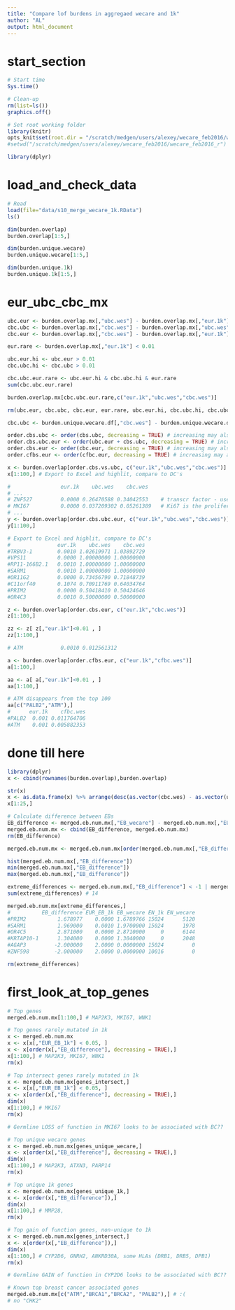 ```yaml
---
title: "Compare lof burdens in aggregaed wecare and 1k"
author: "AL"
output: html_document
---
```


# start_section

```r

# Start time
Sys.time()

# Clean-up
rm(list=ls())
graphics.off()

# Set root working folder
library(knitr)
opts_knit$set(root.dir = "/scratch/medgen/users/alexey/wecare_feb2016/wecare_feb2016_r")
#setwd("/scratch/medgen/users/alexey/wecare_feb2016/wecare_feb2016_r")

library(dplyr)

```

# load_and_check_data

```r

# Read
load(file="data/s10_merge_wecare_1k.RData")
ls()

dim(burden.overlap)
burden.overlap[1:5,]

dim(burden.unique.wecare)
burden.unique.wecare[1:5,]

dim(burden.unique.1k)
burden.unique.1k[1:5,]

```

# eur_ubc_cbc_mx

```r

ubc.eur <- burden.overlap.mx[,"ubc.wes"] - burden.overlap.mx[,"eur.1k"]
cbc.ubc <- burden.overlap.mx[,"cbc.wes"] - burden.overlap.mx[,"ubc.wes"]
cbc.eur <- burden.overlap.mx[,"cbc.wes"] - burden.overlap.mx[,"eur.1k"]

eur.rare <- burden.overlap.mx[,"eur.1k"] < 0.01

ubc.eur.hi <- ubc.eur > 0.01
cbc.ubc.hi <- cbc.ubc > 0.01

cbc.ubc.eur.rare <- ubc.eur.hi & cbc.ubc.hi & eur.rare
sum(cbc.ubc.eur.rare)

burden.overlap.mx[cbc.ubc.eur.rare,c("eur.1k","ubc.wes","cbc.wes")]

rm(ubc.eur, cbc.ubc, cbc.eur, eur.rare, ubc.eur.hi, cbc.ubc.hi, cbc.ubc.eur.rare)

```



```r
cbc.ubc <- burden.unique.wecare.df[,"cbc.wes"] - burden.unique.wecare.df[,"ubc.wes"]

order.cbs.ubc <- order(cbs.ubc, decreasing = TRUE) # increasing may also be interesting ... 
order.cbs.ubc.eur <- order(ubc.eur + cbs.ubc, decreasing = TRUE) # increasing may also be interesting ... 
order.cbs.eur <- order(cbc.eur, decreasing = TRUE) # increasing may also be interesting ... 
order.cfbs.eur <- order(cfbc.eur, decreasing = TRUE) # increasing may also be interesting ... 

x <- burden.overlap[order.cbs.vs.ubc, c("eur.1k","ubc.wes","cbc.wes")]
x[1:100,] # Export to Excel and highlit, compare to DC's

#                eur.1k    ubc.wes    cbc.wes
# ...
# ZNF527         0.0000 0.26470588 0.34042553    # transcr factor - use proteomics?
# MKI67          0.0000 0.037209302 0.05261389   # Ki67 is the proliferation marker ...
# ...
y <- burden.overlap[order.cbs.ubc.eur, c("eur.1k","ubc.wes","cbc.wes")]
y[1:100,] 

# Export to Excel and highlit, compare to DC's
#               eur.1k    ubc.wes    cbc.wes
#TRBV3-1        0.0010 1.02619971 1.03892729
#VPS11          0.0000 1.00000000 1.00000000
#RP11-166B2.1   0.0010 1.00000000 1.00000000
#SARM1          0.0010 1.00000000 1.00000000
#OR11G2         0.0000 0.73456790 0.71848739
#C11orf40       0.1074 0.70911769 0.64034764
#PRIM2          0.0000 0.50418410 0.50424646
#OR4C3          0.0010 0.50000000 0.50000000

z <- burden.overlap[order.cbs.eur, c("eur.1k","cbc.wes")]
z[1:100,] 

zz <- z[ z[,"eur.1k"]<0.01 , ]
zz[1:100,]

# ATM            0.0010 0.012561312

a <- burden.overlap[order.cfbs.eur, c("eur.1k","cfbc.wes")]
a[1:100,] 

aa <- a[ a[,"eur.1k"]<0.01 , ]
aa[1:100,]

# ATM disappears from the top 100
aa[c("PALB2","ATM"),]
#      eur.1k    cfbc.wes
#PALB2  0.001 0.011764706
#ATM    0.001 0.005882353


```

# done till here

```r

library(dplyr)
x <- cbind(rownames(burden.overlap),burden.overlap)

str(x)
x <- as.data.frame(x) %>% arrange(desc(as.vector(cbc.wes) - as.vector(ubc.wes)))
x[1:25,]

# Calculate difference between EBs
EB_difference <- merged.eb.num.mx[,"EB_wecare"] - merged.eb.num.mx[,"EUR_EB_1k"]
merged.eb.num.mx <- cbind(EB_difference, merged.eb.num.mx)
rm(EB_difference)

merged.eb.num.mx <- merged.eb.num.mx[order(merged.eb.num.mx[,"EB_difference"], decreasing = TRUE),]

hist(merged.eb.num.mx[,"EB_difference"])
min(merged.eb.num.mx[,"EB_difference"])
max(merged.eb.num.mx[,"EB_difference"])

extreme_differences <- merged.eb.num.mx[,"EB_difference"] < -1 | merged.eb.num.mx[,"EB_difference"] > 1
sum(extreme_differences) # 14

merged.eb.num.mx[extreme_differences,]
#          EB_difference EUR_EB_1k EB_wecare EN_1k EN_wecare
#PRIM2          1.678977    0.0000 1.6789766 15024      5120
#SARM1          1.969000    0.0010 1.9700000 15024      1978
#OR4C5          2.871000    0.0000 2.8710000     0      6144
#KRTAP10-1      1.304000    0.0000 1.3040000     0      2048
#AGAP3         -2.000000    2.0000 0.0000000 15024         0
#ZNF598        -2.000000    2.0000 0.0000000 10016         0

rm(extreme_differences)

```

# first_look_at_top_genes

```r

# Top genes
merged.eb.num.mx[1:100,] # MAP2K3, MKI67, WNK1

# Top genes rarely mutated in 1k
x <- merged.eb.num.mx
x <- x[x[,"EUR_EB_1k"] < 0.05, ]
x <- x[order(x[,"EB_difference"], decreasing = TRUE),]
x[1:100,] # MAP2K3, MKI67, WNK1
rm(x)

# Top intersect genes rarely mutated in 1k
x <- merged.eb.num.mx[genes_intersect,]
x <- x[x[,"EUR_EB_1k"] < 0.05, ]
x <- x[order(x[,"EB_difference"], decreasing = TRUE),]
dim(x)
x[1:100,] # MKI67
rm(x)

# Germline LOSS of function in MKI67 looks to be associated with BC??

# Top unique wecare genes
x <- merged.eb.num.mx[genes_unique_wecare,]
x <- x[order(x[,"EB_difference"], decreasing = TRUE),]
dim(x)
x[1:100,] # MAP2K3, ATXN3, PARP14
rm(x)

# Top unique 1k genes
x <- merged.eb.num.mx[genes_unique_1k,]
x <- x[order(x[,"EB_difference"]),]
dim(x)
x[1:100,] # MMP28, 
rm(x)

# Top gain of function genes, non-unique to 1k
x <- merged.eb.num.mx[genes_intersect,]
x <- x[order(x[,"EB_difference"]),]
dim(x)
x[1:100,] # CYP2D6, GNRH2, ANKRD30A, some HLAs (DRB1, DRB5, DPB1)
rm(x)

# Germline GAIN of function in CYP2D6 looks to be associated with BC??

# Known top breast cancer associated genes
merged.eb.num.mx[c("ATM","BRCA1","BRCA2", "PALB2"),] # :(
# no "CHK2"

```
